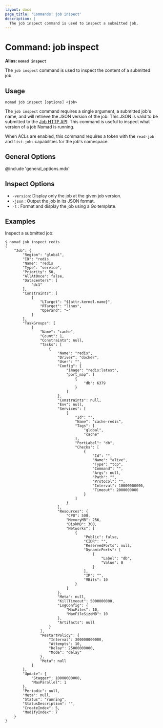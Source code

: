 ```yaml
---
layout: docs
page_title: 'Commands: job inspect'
description: |
  The job inspect command is used to inspect a submitted job.
---
```


# Command: job inspect

**Alias: `nomad inspect`**

The `job inspect` command is used to inspect the content of a submitted job.

## Usage

```plaintext
nomad job inspect [options] <job>
```

The `job inspect` command requires a single argument, a submitted job's name, and
will retrieve the JSON version of the job. This JSON is valid to be submitted to
the [Job HTTP API]. This command is useful to inspect what version of a job
Nomad is running.

When ACLs are enabled, this command requires a token with the `read-job` and
`list-jobs` capabilities for the job's namespace.

## General Options

@include 'general_options.mdx'

## Inspect Options

- `-version`: Display only the job at the given job version.
- `-json` : Output the job in its JSON format.
- `-t` : Format and display the job using a Go template.

## Examples

Inspect a submitted job:

```shell-session
$ nomad job inspect redis
{
    "Job": {
        "Region": "global",
        "ID": "redis
        "Name": "redis
        "Type": "service",
        "Priority": 50,
        "AllAtOnce": false,
        "Datacenters": [
            "dc1"
        ],
        "Constraints": [
            {
                "LTarget": "${attr.kernel.name}",
                "RTarget": "linux",
                "Operand": "="
            }
        ],
        "TaskGroups": [
            {
                "Name": "cache",
                "Count": 1,
                "Constraints": null,
                "Tasks": [
                    {
                        "Name": "redis",
                        "Driver": "docker",
                        "User": "",
                        "Config": {
                            "image": "redis:latest",
                            "port_map": [
                                {
                                    "db": 6379
                                }
                            ]
                        },
                        "Constraints": null,
                        "Env": null,
                        "Services": [
                            {
                                "Id": "",
                                "Name": "cache-redis",
                                "Tags": [
                                    "global",
                                    "cache"
                                ],
                                "PortLabel": "db",
                                "Checks": [
                                    {
                                        "Id": "",
                                        "Name": "alive",
                                        "Type": "tcp",
                                        "Command": "",
                                        "Args": null,
                                        "Path": "",
                                        "Protocol": "",
                                        "Interval": 10000000000,
                                        "Timeout": 2000000000
                                    }
                                ]
                            }
                        ],
                        "Resources": {
                            "CPU": 500,
                            "MemoryMB": 256,
                            "DiskMB": 300,
                            "Networks": [
                                {
                                    "Public": false,
                                    "CIDR": "",
                                    "ReservedPorts": null,
                                    "DynamicPorts": [
                                        {
                                            "Label": "db",
                                            "Value": 0
                                        }
                                    ],
                                    "IP": "",
                                    "MBits": 10
                                }
                            ]
                        },
                        "Meta": null,
                        "KillTimeout": 5000000000,
                        "LogConfig": {
                            "MaxFiles": 10,
                            "MaxFileSizeMB": 10
                        },
                        "Artifacts": null
                    }
                ],
                "RestartPolicy": {
                    "Interval": 300000000000,
                    "Attempts": 10,
                    "Delay": 25000000000,
                    "Mode": "delay"
                },
                "Meta": null
            }
        ],
        "Update": {
            "Stagger": 10000000000,
            "MaxParallel": 1
        },
        "Periodic": null,
        "Meta": null,
        "Status": "running",
        "StatusDescription": "",
        "CreateIndex": 5,
        "ModifyIndex": 7
    }
}
```

[job http api]: /nomad/api-docs/jobs
